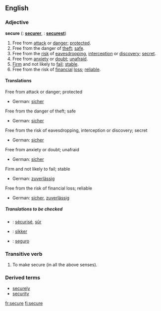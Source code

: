 ==English==

===Adjective===
'''secure'''  ({{compar}}: '''[[securer]]''', {{superl}}: '''[[securest]]''')

# Free from [[attack]] or [[danger]]; [[protected]].
# Free from the danger of [[theft]]; [[safe]].
# Free from the [[risk]] of [[eavesdropping]],  [[interception]] or [[discovery]]; [[secret]].
# Free from [[anxiety]] or [[doubt]]; [[unafraid]].
# [[Firm]] and not likely to [[fail]]; [[stable]].
# Free from the risk of [[financial]] [[loss]]; [[reliable]].

====Translations====
;Free from attack or danger; protected
{{top}}
*German: [[sicher]]
{{mid}}
{{bottom}}
;Free from the danger of theft; safe
{{top}}
*German: [[sicher]]
{{mid}}
{{bottom}}
;Free from the risk of eavesdropping, interception or discovery; secret
{{top}}
*German: [[sicher]]
{{mid}}
{{bottom}}
;Free from anxiety or doubt; unafraid
{{top}}
*German: [[sicher]]
{{mid}}
{{bottom}}
;Firm and not likely to fail; stable
{{top}}
*German: [[zuverlässig]]
{{mid}}
{{bottom}}
;Free from the risk of financial loss; reliable
{{top}}
*German: [[sicher]], [[zuverlässig]]
{{mid}}
{{bottom}}

=====Translations to be checked=====
{{checktrans}}
*{{ttbc|French}}: [[sécurisé]], [[sûr]]
*{{ttbc|Norwegian}}: [[sikker]]
*{{ttbc|Spanish}}: [[seguro]]

===Transitive verb===
{{en-infl-reg-other-e|secur|e}}

# To make secure (in all the above senses).

===Derived terms===
*[[securely]]
*[[security]]

[[fr:secure]]
[[fi:secure]]